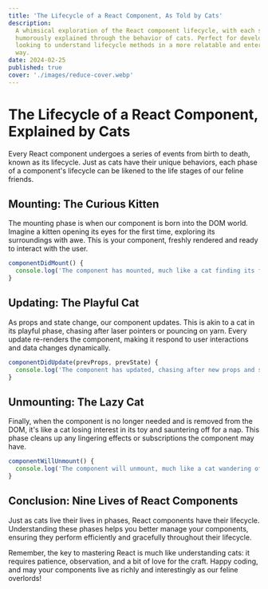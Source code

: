 ```yaml
---
title: 'The Lifecycle of a React Component, As Told by Cats'
description:
  A whimsical exploration of the React component lifecycle, with each stage
  humorously explained through the behavior of cats. Perfect for developers
  looking to understand lifecycle methods in a more relatable and entertaining
  way.
date: 2024-02-25
published: true
cover: './images/reduce-cover.webp'
---
```


# The Lifecycle of a React Component, Explained by Cats

Every React component undergoes a series of events from birth to death, known as
its lifecycle. Just as cats have their unique behaviors, each phase of a
component's lifecycle can be likened to the life stages of our feline friends.

## Mounting: The Curious Kitten

The mounting phase is when our component is born into the DOM world. Imagine a
kitten opening its eyes for the first time, exploring its surroundings with awe.
This is your component, freshly rendered and ready to interact with the user.

```jsx
componentDidMount() {
  console.log('The component has mounted, much like a cat finding its favorite sunny spot.');
}
```

## Updating: The Playful Cat

As props and state change, our component updates. This is akin to a cat in its
playful phase, chasing after laser pointers or pouncing on yarn. Every update
re-renders the component, making it respond to user interactions and data
changes dynamically.

```jsx
componentDidUpdate(prevProps, prevState) {
  console.log('The component has updated, chasing after new props and state like a cat after a laser dot.');
}
```

## Unmounting: The Lazy Cat

Finally, when the component is no longer needed and is removed from the DOM,
it's like a cat losing interest in its toy and sauntering off for a nap. This
phase cleans up any lingering effects or subscriptions the component may have.

```jsx
componentWillUnmount() {
  console.log('The component will unmount, much like a cat wandering off to find a quiet place to rest.');
}
```

## Conclusion: Nine Lives of React Components

Just as cats live their lives in phases, React components have their lifecycle.
Understanding these phases helps you better manage your components, ensuring
they perform efficiently and gracefully throughout their lifecycle.

Remember, the key to mastering React is much like understanding cats: it
requires patience, observation, and a bit of love for the craft. Happy coding,
and may your components live as richly and interestingly as our feline
overlords!

